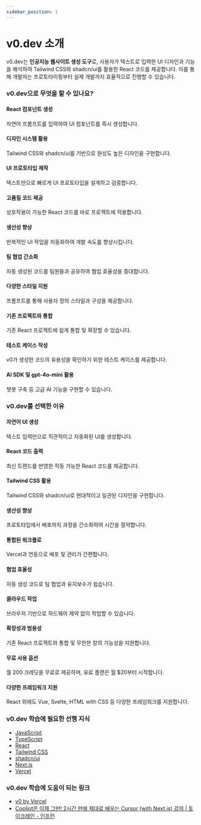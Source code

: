 ```yaml
---
sidebar_position: 1
---
```


# v0.dev 소개

v0.dev는 **인공지능 웹사이트 생성 도구**로, 사용자가 텍스트로 입력한 UI 디자인과 기능을 해석하여 Tailwind CSS와 shadcn/ui를 활용한 React 코드를 제공합니다. 이를 통해 개발자는 프로토타이핑부터 실제 개발까지 효율적으로 진행할 수 있습니다.

### v0.dev으로 무엇을 할 수 있나요?

#### React 컴포넌트 생성

자연어 프롬프트를 입력하여 UI 컴포넌트를 즉시 생성합니다.

#### 디자인 시스템 활용

Tailwind CSS와 shadcn/ui를 기반으로 완성도 높은 디자인을 구현합니다.

#### UI 프로토타입 제작

텍스트만으로 빠르게 UI 프로토타입을 설계하고 검증합니다.

#### 고품질 코드 제공

상호작용이 가능한 React 코드를 바로 프로젝트에 적용합니다.

#### 생산성 향상

반복적인 UI 작업을 자동화하여 개발 속도를 향상시킵니다.

#### 팀 협업 간소화

자동 생성된 코드를 팀원들과 공유하여 협업 효율성을 증대합니다.

#### 다양한 스타일 지원

프롬프트를 통해 사용자 정의 스타일과 구성을 제공합니다.

#### 기존 프로젝트와 통합

기존 React 프로젝트에 쉽게 통합 및 확장할 수 있습니다.

#### 테스트 케이스 작성

v0가 생성한 코드의 유용성을 확인하기 위한 테스트 케이스를 제공합니다.

#### AI SDK 및 gpt-4o-mini 활용

챗봇 구축 등 고급 AI 기능을 구현할 수 있습니다.

### v0.dev를 선택한 이유

#### 자연어 UI 생성

텍스트 입력만으로 직관적이고 자동화된 UI를 생성합니다.

#### React 코드 출력

최신 트렌드를 반영한 작동 가능한 React 코드를 제공합니다.

#### Tailwind CSS 활용

Tailwind CSS와 shadcn/ui로 현대적이고 일관된 디자인을 구현합니다.

#### 생산성 향상

프로토타입에서 배포까지 과정을 간소화하여 시간을 절약합니다.

#### 통합된 워크플로

Vercel과 연동으로 배포 및 관리가 간편합니다.

#### 협업 효율성

자동 생성 코드로 팀 협업과 유지보수가 쉽습니다.

#### 클라우드 작업

브라우저 기반으로 하드웨어 제약 없이 작업할 수 있습니다.

#### 확장성과 범용성

기존 React 프로젝트와 통합 및 무한한 창의 가능성을 지원합니다.

#### 무료 사용 옵션

월 200 크레딧을 무료로 제공하며, 유료 플랜은 월 $20부터 시작합니다.

#### 다양한 프레임워크 지원

React 외에도 Vue, Svelte, HTML with CSS 등 다양한 프레임워크를 지원합니다.

### v0.dev 학습에 필요한 선행 지식

- [JavaScript](../javascript)
- [TypeScript](../typescript)
- [React](../react)
- [Tailwind CSS](../tailwindcss)
- [shadcn/ui](../shadcn-ui)
- [Next.js](../nextjs)
- [Vercel](../vercel)

### v0.dev 학습에 도움이 되는 링크

- [v0 by Vercel](https://v0.dev/)
- [Copliot은 이제 그만! 2시간 만에 제대로 배우는 Cursor (with Next.js) 강의 | 토이크레인 - 인프런](https://www.inflearn.com/course/ai-%ED%99%9C%EC%9A%A9%ED%95%9C-%EC%84%9C%EB%B9%84%EC%8A%A4-%EB%A7%8C%EB%93%A4%EA%B8%B0-next14)

